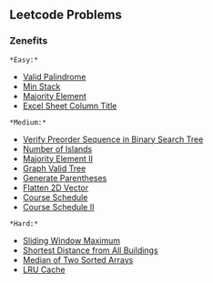 == Leetcode Problems ==

=== Zenefits ===

 *Easy:*
* [[https://leetcode.com/problems/valid-palindrome/| Valid Palindrome]]
* [[https://leetcode.com/problems/min-stack/| Min Stack]]
* [[https://leetcode.com/problems/majority-element/| Majority Element]]
* [[https://leetcode.com/problems/excel-sheet-column-title/| Excel Sheet Column Title]]

 *Medium:*
* [[leetcode_255| Verify Preorder Sequence in Binary Search Tree]]
* [[https://leetcode.com/problems/number-of-islands/| Number of Islands]]
* [[https://leetcode.com/problems/majority-element-ii/| Majority Element II]]
* [[leetcode_261| Graph Valid Tree]]
* [[https://leetcode.com/problems/generate-parentheses/| Generate Parentheses]]
* [[leetcode_251| Flatten 2D Vector]]
* [[https://leetcode.com/problems/course-schedule/| Course Schedule]]
* [[https://leetcode.com/problems/course-schedule-ii/| Course Schedule II]]

 *Hard:*
* [[https://leetcode.com/problems/sliding-window-maximum/| Sliding Window Maximum]]
* [[leetcode_317| Shortest Distance from All Buildings]]
* [[https://leetcode.com/problems/median-of-two-sorted-arrays/| Median of Two Sorted Arrays]]
* [[https://leetcode.com/problems/lru-cache/| LRU Cache]]
